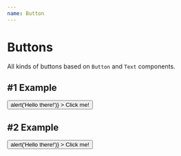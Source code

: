 ```yaml
---
name: Button
---
```



# Buttons
All kinds of buttons based on `Button` and `Text` components.

## #1 Example
<Playground>
  <Button
    border="2px #E1E4E8 solid"
    borderRadius="6px"
    width="120px"
    bg="white"
    onClick={() => alert('Hello there!')}
  >
    <Text textAlign="center" color="#0A1F44" fontWeight="500">Click me!</Text>
  </Button>
</Playground>

## #2 Example
<Playground>
  <Button
    border="none"
    borderRadius="6px"
    width="120px"
    bg="#0C66FF"
    onClick={() => alert('Hello there!')}
  >
    <Text textAlign="center" color="white" fontWeight="500">Click me!</Text>
  </Button>
</Playground>

